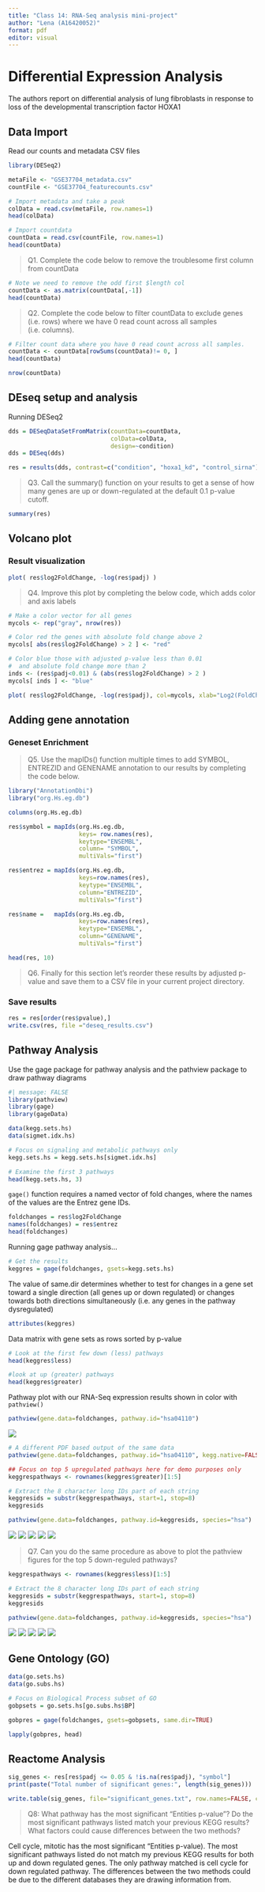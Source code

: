 ```yaml
---
title: "Class 14: RNA-Seq analysis mini-project"
author: "Lena (A16420052)"
format: pdf
editor: visual
---
```


# Differential Expression Analysis

The authors report on differential analysis of lung fibroblasts in response to loss of the developmental transcription factor HOXA1

## Data Import

Read our counts and metadata CSV files

```r
library(DESeq2)
```

```r
metaFile <- "GSE37704_metadata.csv"
countFile <- "GSE37704_featurecounts.csv"

# Import metadata and take a peak
colData = read.csv(metaFile, row.names=1)
head(colData)
```

```r
# Import countdata
countData = read.csv(countFile, row.names=1)
head(countData)
```

> Q1. Complete the code below to remove the troublesome first column from countData

```r
# Note we need to remove the odd first $length col
countData <- as.matrix(countData[,-1])
head(countData)
```

> Q2. Complete the code below to filter countData to exclude genes (i.e. rows) where we have 0 read count across all samples (i.e. columns).

```r
# Filter count data where you have 0 read count across all samples.
countData <- countData[rowSums(countData)!= 0, ]
head(countData)
```
```r
nrow(countData)
```

## DEseq setup and analysis 
Running DESeq2

```r
dds = DESeqDataSetFromMatrix(countData=countData,
                             colData=colData,
                             design=~condition)
dds = DESeq(dds)

res = results(dds, contrast=c("condition", "hoxa1_kd", "control_sirna"))
```

> Q3. Call the summary() function on your results to get a sense of how many genes are up or down-regulated at the default 0.1 p-value cutoff.

```r
summary(res)
```

## Volcano plot
### Result visualization


```r
plot( res$log2FoldChange, -log(res$padj) )
```

> Q4. Improve this plot by completing the below code, which adds color and axis labels

```r
# Make a color vector for all genes
mycols <- rep("gray", nrow(res))

# Color red the genes with absolute fold change above 2
mycols[ abs(res$log2FoldChange) > 2 ] <- "red"

# Color blue those with adjusted p-value less than 0.01
#  and absolute fold change more than 2
inds <- (res$padj<0.01) & (abs(res$log2FoldChange) > 2 )
mycols[ inds ] <- "blue"

plot( res$log2FoldChange, -log(res$padj), col=mycols, xlab="Log2(FoldChange)", ylab="-Log(P-value)" )
```

## Adding gene annotation

### Geneset Enrichment 

> Q5. Use the mapIDs() function multiple times to add SYMBOL, ENTREZID and GENENAME annotation to our results by completing the code below.

```r
library("AnnotationDbi")
library("org.Hs.eg.db")

columns(org.Hs.eg.db)

res$symbol = mapIds(org.Hs.eg.db,
                    keys= row.names(res), 
                    keytype="ENSEMBL",
                    column= "SYMBOL",
                    multiVals="first")

res$entrez = mapIds(org.Hs.eg.db,
                    keys=row.names(res),
                    keytype="ENSEMBL",
                    column="ENTREZID",
                    multiVals="first")

res$name =   mapIds(org.Hs.eg.db,
                    keys=row.names(res),
                    keytype="ENSEMBL",
                    column="GENENAME",
                    multiVals="first")

head(res, 10)
```

> Q6. Finally for this section let's reorder these results by adjusted p-value and save them to a CSV file in your current project directory.

### Save results

```r
res = res[order(res$pvalue),]
write.csv(res, file ="deseq_results.csv")
```

## Pathway Analysis

Use the gage package for pathway analysis and the pathview package to draw pathway diagrams

```r
#| message: FALSE
library(pathview)
library(gage)
library(gageData)

data(kegg.sets.hs)
data(sigmet.idx.hs)

# Focus on signaling and metabolic pathways only
kegg.sets.hs = kegg.sets.hs[sigmet.idx.hs]

# Examine the first 3 pathways
head(kegg.sets.hs, 3)
```

`gage()` function requires a named vector of fold changes, where the names of the values are the Entrez gene IDs.

```r
foldchanges = res$log2FoldChange
names(foldchanges) = res$entrez
head(foldchanges)
```

Running gage pathway analysis...

```r
# Get the results
keggres = gage(foldchanges, gsets=kegg.sets.hs)
```

The value of same.dir determines whether to test for changes in a gene set toward a single direction (all genes up or down regulated) or changes towards both directions simultaneously (i.e. any genes in the pathway dysregulated)

```r
attributes(keggres)
```

Data matrix with gene sets as rows sorted by p-value

```r
# Look at the first few down (less) pathways
head(keggres$less)
```

```r
#look at up (greater) pathways
head(keggres$greater)
```

Pathway plot with our RNA-Seq expression results shown in color with `pathview()`

```r
pathview(gene.data=foldchanges, pathway.id="hsa04110")
```

![](hsa04110.pathview.png)

```r
# A different PDF based output of the same data
pathview(gene.data=foldchanges, pathway.id="hsa04110", kegg.native=FALSE)
```

```r
## Focus on top 5 upregulated pathways here for demo purposes only
keggrespathways <- rownames(keggres$greater)[1:5]

# Extract the 8 character long IDs part of each string
keggresids = substr(keggrespathways, start=1, stop=8)
keggresids
```

```r
pathview(gene.data=foldchanges, pathway.id=keggresids, species="hsa")
```

![](hsa04640.pathview.png)
![](hsa04630.pathview.png)
![](hsa00140.pathview.png)
![](hsa04142.pathview.png)
![](hsa04330.pathview.png)

> Q7. Can you do the same procedure as above to plot the pathview figures for the top 5 down-reguled pathways?

```r
keggrespathways <- rownames(keggres$less)[1:5]

# Extract the 8 character long IDs part of each string
keggresids = substr(keggrespathways, start=1, stop=8)
keggresids
```

```r
pathview(gene.data=foldchanges, pathway.id=keggresids, species="hsa")
```

![](hsa04114.pathview.png)
![](hsa03030.pathview.png)
![](hsa03013.pathview.png)
![](hsa03440.pathview.png)
![](hsa04110.pathview.png)

## Gene Ontology (GO)

```r
data(go.sets.hs)
data(go.subs.hs)

# Focus on Biological Process subset of GO
gobpsets = go.sets.hs[go.subs.hs$BP]

gobpres = gage(foldchanges, gsets=gobpsets, same.dir=TRUE)

lapply(gobpres, head)
```

## Reactome Analysis

```r
sig_genes <- res[res$padj <= 0.05 & !is.na(res$padj), "symbol"]
print(paste("Total number of significant genes:", length(sig_genes)))
```

```r
write.table(sig_genes, file="significant_genes.txt", row.names=FALSE, col.names=FALSE, quote=FALSE)
```

> Q8: What pathway has the most significant “Entities p-value”? Do the most significant pathways listed match your previous KEGG results? What factors could cause differences between the two methods?

Cell cycle, mitotic has the most significant "Entities p-value). The most significant pathways listed do not match my previous KEGG results for both up and down regulated genes. The only pathway matched is cell cycle for down regulated pathway. The differences between the two methods could be due to the different databases they are drawing information from. 

























